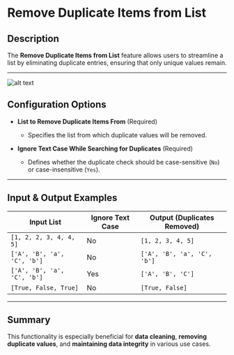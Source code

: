 # Remove Duplicate Items from List  

## Description

The **Remove Duplicate Items from List** feature allows users to streamline a list by eliminating duplicate entries, ensuring that only unique values remain.  

---  
![alt text](../../assets/variable/remove-duplicate-items-from-list.png)

## Configuration Options

- **List to Remove Duplicate Items From** (Required)  
  - Specifies the list from which duplicate values will be removed.  

- **Ignore Text Case While Searching for Duplicates** (Required)  
  - Defines whether the duplicate check should be case-sensitive (`No`) or case-insensitive (`Yes`).  

---  

## Input & Output Examples  

| **Input List**              | **Ignore Text Case** | **Output (Duplicates Removed)** |
|-----------------------------|----------------------|---------------------------------|
| `[1, 2, 2, 3, 4, 4, 5]`     | No                   | `[1, 2, 3, 4, 5]`              |
| `['A', 'B', 'a', 'C', 'b']` | No                   | `['A', 'B', 'a', 'C', 'b']`    |
| `['A', 'B', 'a', 'C', 'b']` | Yes                  | `['A', 'B', 'C']`              |
| `[True, False, True]`       | No                   | `[True, False]`                |

---  

## Summary

This functionality is especially beneficial for **data cleaning**, **removing duplicate values**, and **maintaining data integrity** in various use cases.  